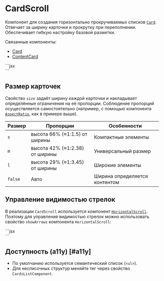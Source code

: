 <Overview>

# CardScroll

Компонент для создания горизонтально прокручиваемых списков [`Card`](/components/card).
Отвечает за ширину карточки и прокрутку при переполнении. Обеспечивает гибкую настройку базовой разметки.

Связанные компоненты:

- [Card](/components/card)
- [ContentCard](/components/content-card)

</Overview>


<Playground Wrapper={BlockWrapper}>
  ```jsx
  <CardScroll size="s">
    <Card mode="shadow">
      <AspectRatio ratio={100 / 66}>
        <div />
      </AspectRatio>
    </Card>
    <Card mode="shadow">
      <AspectRatio ratio={100 / 66}>
        <div />
      </AspectRatio>
    </Card>
    <Card mode="shadow">
      <AspectRatio ratio={100 / 66}>
        <div />
      </AspectRatio>
    </Card>
    <Card mode="shadow">
      <AspectRatio ratio={100 / 66}>
        <div />
      </AspectRatio>
    </Card>
  </CardScroll>
  ```
</Playground>

## Размер карточек

Свойство `size` задаёт ширину каждой карточки и накладывает определённые ограничения на её пропорции.
Соблюдение пропорций осуществляется самостоятельно
(например, с помощью компонента [`AspectRatio`](/components/aspect-ratio), как в примере выше).

| Размер  | Пропорции                      | Особенности                   |
| ------- | ------------------------------ | ----------------------------- |
| `s`     | высота 66% (≈1:1.5) от ширины  | Компактные элементы           |
| `m`     | высота 42% (≈1:2.38) от ширины | Универсальный размер          |
| `l`     | высота 29% (≈1:3.45) от ширины | Широкие элементы              |
| `false` | Авто                           | Ширина определяется контентом |

## Управление видимостью стрелок

В реализации `CardScroll` используется компонент [`HorizontalScroll`](/components/horizontal-scroll).
Поэтому для управления видимостью стрелок можно использовать свойство `showArrows` компонента `HorizontalScroll`:

<Playground Wrapper={BlockWrapper}>
  ```jsx
  <CardScroll size="m" showArrows="always">
    <Card mode="shadow">
      <AspectRatio ratio={100 / 42}>
        <div />
      </AspectRatio>
    </Card>
    <Card mode="shadow">
      <AspectRatio ratio={100 / 42}>
        <div />
      </AspectRatio>
    </Card>
    <Card mode="shadow">
      <AspectRatio ratio={100 / 42}>
        <div />
      </AspectRatio>
    </Card>
    <Card mode="shadow">
      <AspectRatio ratio={100 / 42}>
        <div />
      </AspectRatio>
    </Card>
  </CardScroll>
  ```
</Playground>

## Доступность (a11y) [#a11y]

- По умолчанию используется семантический список (`<ul>`).
- Для несписочных структур меняйте тег через свойство `CardsListComponent`.
